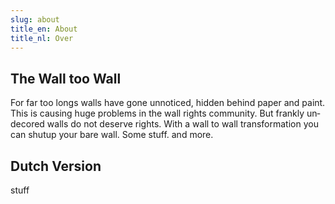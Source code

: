 ```yaml
---
slug: about
title_en: About
title_nl: Over
---
```

<div lang="en">

## The Wall too Wall

For far too longs walls have gone unnoticed, hidden behind paper
and paint. This is causing huge problems in the wall rights community.
But frankly undecored walls do not deserve rights. With a wall to wall
transformation you can shutup your bare wall. Some stuff. and more.

</div>

<div lang="nl">
    
## Dutch Version

stuff

</div>

